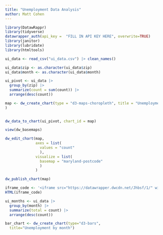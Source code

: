 ```yaml
---
title: "Unemployment Data Analysis"
author: Matt Cohen
---
```


```r
library(DatawRappr)
library(tidyverse)
datawrapper_auth(api_key =  "FILL IN API KEY HERE", overwrite=TRUE)
library(janitor)
library(lubridate)
library(htmltools)

```

```r
ui_data <- read_csv("ui_data.csv") |> clean_names() 
```
```r
ui_data$zip <- as.character(ui_data$zip)
ui_data$month <- as.character(ui_data$month)
```


```r
ui_pivot <- ui_data |>
  group_by(zip) |>
  summarize(count = sum(count)) |>
  arrange(desc(count)) 
```

```r
map <- dw_create_chart(type = "d3-maps-choropleth", title = "Unemployment stats"
)
 
```

```r
dw_data_to_chart(ui_pivot, chart_id = map)
```

```r
view(dw_basemaps)
```



```r
dw_edit_chart(map, 
              axes = list(
                values = "count"
                ), 
              visualize = list(
                basemap = "maryland-postcode"
                )
              )
```

```r
dw_publish_chart(map)
```

```r
iframe_code <- '<iframe src="https://datawrapper.dwcdn.net/Jhbsf/1/" width="100%" height="400" style="border: none;"></iframe>'
HTML(iframe_code)
```

```r
ui_months <- ui_data |> 
  group_by(month) |>
  summarize(total = count) |>
  arrange(desc(count))

bar_chart <- dw_create_chart(type="d3-bars",
  title="Unemployment by month")
```

